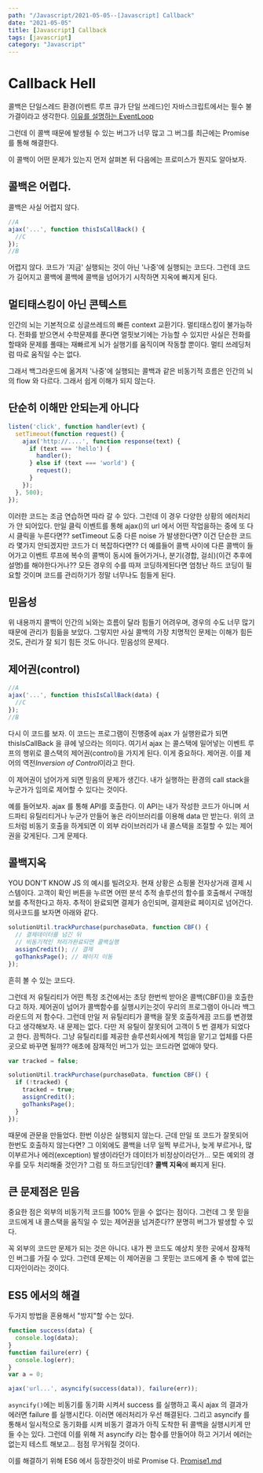 ---
path: "/Javascript/2021-05-05--[Javascript] Callback"
date: "2021-05-05"
title: [Javascript] Callback
tags: [javascript]
category: "Javascript"
---

# Callback Hell

콜백은 단일스레드 환경(이벤트 루프 큐가 단일 쓰레드)인 자바스크립트에서는 필수 불가결이라고 생각한다.
[이유를 설명하는 EventLoop](./EventLoop.md)

그런데 이 콜백 때문에 발생될 수 있는 버그가 너무 많고 그 버그를 최근에는 Promise 를 통해 해결한다.

이 콜백이 어떤 문제가 있는지 먼저 살펴본 뒤 다음에는 프로미스가 뭔지도 알아보자.

## 콜백은 어렵다.

콜백은 사실 어렵지 않다.

```js
//A
ajax('...', function thisIsCallBack() {
  //C
});
//B
```

어렵지 않다. 코드가 '지금' 실행되는 것이 아닌 '나중'에 실행되는 코드다. 그런데 코드가 길어지고 콜백에 콜백에 콜백을 넘어가기 시작하면 지옥에 빠지게 된다.

## 멀티태스킹이 아닌 콘텍스트

인간의 뇌는 기본적으로 싱글쓰레드의 빠른 context 교환기다. 멀티태스킹이 불가능하다. 전화를 받으면서 수학문제를 푼다면 얼핏보기에는 가능할 수 있지만 사실은 전화를 할때와 문제를 풀때는 재빠르게 뇌가 실행기를 움직이며 작동할 뿐이다. 멀티 쓰레딩처럼 따로 움직일 수는 없다.

그래서 백그라운드에 옮겨저 '나중'에 실행되는 콜백과 같은 비동기적 흐름은 인간의 뇌의 flow 와 다르다. 그래서 쉽게 이해가 되지 않는다.

## 단순히 이해만 안되는게 아니다

```js
listen('click', function handler(evt) {
  setTimeout(function request() {
    ajax('http://....', function response(text) {
      if (text === 'hello') {
        handler();
      } else if (text === 'world') {
        request();
      }
    });
  }, 500);
});
```

이러한 코드는 조금 연습하면 따라 갈 수 있다. 그런데 이 경우 다양한 상황의 에러처리가 안 되어있다. 만일 클릭 이벤트를 통해 ajax()의 url 에서 어떤 작업을하는 중에 또 다시 클릭을 누른다면?? setTimeout 도중 다른 noise 가 발생한다면? 이건 단순한 코드라 몇가지 안되겠지만 코드가 더 복잡하다면?? 더 예를들어 콜백 사이에 다른 콜백이 들어가고 이벤트 루프에 복수의 콜백이 동시에 들어가거나, 분기(경합, 걸쇠)(이건 추후에 설명)를 해야한다거나?? 모든 경우의 수를 따져 코딩하게된다면 엄청난 하드 코딩이 필요할 것이며 코드를 관리하기가 정말 너무나도 힘들게 된다.

## 믿음성

위 내용까지 콜백이 인간의 뇌와는 흐름이 달라 힘들기 어려우며, 경우의 수도 너무 많기 때문에 관리가 힘듦을 보았다.
그렇지만 사실 콜백의 가장 치명적인 문제는 이해가 힘든 것도, 관리가 잘 되기 힘든 것도 아니다. 믿음성의 문제다.

## 제어권(control)

```js
//A
ajax('...', function thisIsCallBack(data) {
  //C
});
//B
```

다시 이 코드를 보자. 이 코드는 프로그램이 진행중에 ajax 가 실행완료가 되면 thisIsCallBack 을 큐에 넣으라는 의미다. 여기서 ajax 는 콜스택에 밀어넣는 이벤트 루프의 행위로 콜스택의 제어권(control)을 가지게 된다. 이게 중요하다. 제어권. 이를 제어의 역전*Inversion of Control*이라고 한다.

이 제어권이 넘어가게 되면 믿음의 문제가 생긴다. 내가 실행하는 환경의 call stack을 누군가가 임의로 제어할 수 있다는 것이다.

예를 들어보자. ajax 를 통해 API를 호출한다. 이 API는 내가 작성한 코드가 아니며 서드파티 유틸리티거나 누군가 만들어 놓은 라이브러리를 이용해 data 만 받는다. 위의 코드처럼 비동기 호출을 하게되면 이 외부 라이브러리가 내 콜스택을 조절할 수 있는 제어권을 갖게된다. 그게 문제다.

## 콜백지옥

YOU DON'T KNOW JS 의 예시를 빌려오자. 현재 상황은 쇼핑몰 전자상거래 결제 시스템이다. 고객이 확인 버튼을 누르면 어떤 분석 추적 솔루션의 함수를 호출해서 구매정보를 추적한다고 하자. 추적이 완료되면 결제가 승인되며, 결제완료 페이지로 넘어간다. 의사코드를 보자면 아래와 같다.

```js
solutionUtil.trackPurchase(purchaseData, function CBF() {
  // 결제데이터를 넘긴 뒤
  // 비동기적인 처리가완료되면 콜백실행
  assignCredit(); // 결제
  goThanksPage(); // 페이지 이동
});
```

흔히 볼 수 있는 코드다.

그런데 저 유틸리티가 어떤 특정 조건에서는 초당 한번씩 받아온 콜백(CBF())을 호출한다고 하자. 제어권이 넘어가 콜백함수를 실행시키는것이 우리의 프로그램이 아니라 백그라운드의 저 함수다.
그런데 만일 저 유틸리티가 콜백을 잘못 호출하게끔 코드를 변경했다고 생각해보자. 내 문제는 없다. 다만 저 유틸이 잘못되어 고객이 5 번 결제가 되었다고 한다. 끔찍하다. 그냥 유틸리티를 제공한 솔루션회사에게 책임을 맡기고 업체를 다른곳으로 바꾸면 될까?? 애초에 잠재적인 버그가 있는 코드라면 없애야 맞다.

```js
var tracked = false;

solutionUtil.trackPurchase(purchaseData, function CBF() {
  if (!tracked) {
    tracked = true;
    assignCredit();
    goThanksPage();
  }
});
```

때문에 관문을 만들었다. 한번 이상은 실행되지 않는다. 근데 만일 또 코드가 잘못되어 한번도 호출하지 않는다면? 그 이외에도 콜백을 너무 일찍 부르거나, 늦게 부르거나, 많이부르거나 에러(exception) 발생이라던가 데이터가 비정상이라던가... 모든 예외의 경우를 모두 처리해줄 것인가? 그럼 또 하드코딩인데? **콜백 지옥**에 빠지게 된다.

## 큰 문제점은 믿음

중요한 점은 외부의 비동기적 코드를 100% 믿을 수 없다는 점이다. 그런데 그 못 믿을 코드에게 내 콜스택을 움직일 수 있는 제어권을 넘겨준다?? 분명히 버그가 발생할 수 있다.

꼭 외부의 코드만 문제가 되는 것은 아니다. 내가 짠 코드도 예상치 못한 곳에서 잠재적인 버그를 가질 수 있다. 그런데 문제는 이 제어권을 그 못믿는 코드에게 줄 수 밖에 없는 디자인이라는 것이다.

## ES5 에서의 해결

두가지 방법을 혼용해서 "방지"할 수는 있다.

```js
function success(data) {
  console.log(data);
}
function failure(err) {
  console.log(err);
}
var a = 0;

ajax('url...', asyncify(success(data)), failure(err));
```

`asyncify()`에는 비동기를 동기화 시켜서 success 를 실행하고 혹시 ajax 의 결과가 에러면 failure 를 실행시킨다. 이러면 에러처리가 우선 해결된다. 그리고 asyncify 를 통해서 일시적으로 동기화를 시켜 비동기 결과가 아직 도착한 뒤 콜백을 실행시키게 만들 수는 있다. 그런데 이를 위해 저 asyncify 라는 함수를 만들어야 하고 거기서 에러는 없는지 테스트 해보고... 점점 무거워질 것이다.

이를 해결하기 위해 ES6 에서 등장한것이 바로 Promise 다.
[Promise1.md](./Promise1.md)